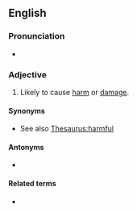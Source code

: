 ==English==
{{PIE root|en|neḱ}}

===Pronunciation===
* {{IPA|/ˈnɑ.kju.əs/|lang=en}}

===Adjective===
{{en-adj}}

# Likely to cause [[harm]] or [[damage]].

====Synonyms====
* See also [[Thesaurus:harmful]]

====Antonyms====
* {{l|en|innocuous}}

====Related terms====
* {{l|en|noxious}}